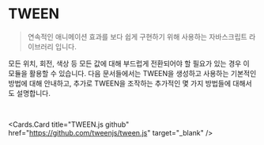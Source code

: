 
# TWEEN

> 연속적인 애니메이션 효과를 보다 쉽게 구현하기 위해 사용하는 자바스크립트 라이브러리 입니다.

모든 위치, 회전, 색상 등 모든 값에 대해 부드럽게 전환되어야 할 필요가 있는 경우 이 모듈을 활용할 수 있습니다. 다음 문서들에서는 TWEEN을 생성하고 사용하는 기본적인 방법에 대해 안내하고, 추가로 TWEEN을 조작하는 추가적인 몇 가지 방법들에 대해서도 설명합니다.

<br />

<Cards.Card
  title="TWEEN.js github"
  href="https://github.com/tweenjs/tween.js"
  target="_blank"
/>
